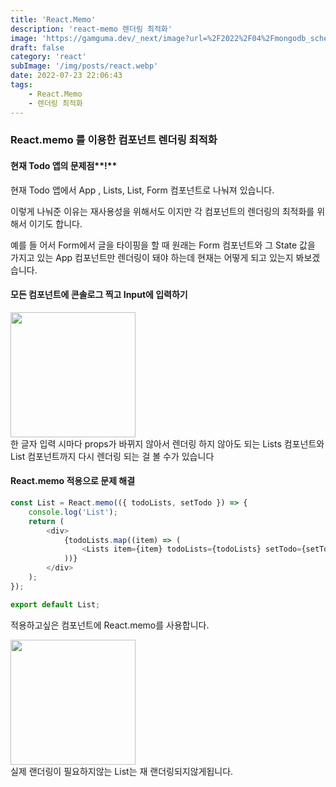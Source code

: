 ```yaml
---
title: 'React.Memo'
description: 'react-memo 렌더링 최적화'
image: 'https://gamguma.dev/_next/image?url=%2F2022%2F04%2Fmongodb_schema_design%2Fimages%2Fthumbnail.png&w=3840&q=75'
draft: false
category: 'react'
subImage: '/img/posts/react.webp'
date: 2022-07-23 22:06:43
tags:
    - React.Memo
    - 렌더링 최적화
---
```


### **React.memo** 를 이용한 컴포넌트 렌더링 최적화

#### 현재 **Todo** 앱의 문제점**!**

현재 Todo 앱에서 App , Lists, List, Form 컴포넌트로 나눠져 있습니다.

이렇게 나눠준 이유는 재사용성을 위해서도 이지만 각 컴포넌트의 렌더링의 최적화를 위해서 이기도 합니다.

예를 들 어서 Form에서 글을 타이핑을 할 때 원래는 Form 컴포넌트와 그 State 값을 가지고 있는 App 컴포넌트만 렌더링이 돼야 하는데 현재는 어떻게 되고 있는지 봐보겠습니다.

#### 모든 컴포넌트에 콘솔로그 찍고 Input에 입력하기

<div className="center">
    <img width="200" src="/img/react/memo.png" />
</div>
한 글자 입력 시마다 props가 바뀌지 않아서 렌더링 하지 않아도 되는 Lists 컴포넌트와 List 컴포넌트까지 다시 렌더링 되는 걸
볼 수가 있습니다

#### React.memo 적용으로 문제 해결

```js
const List = React.memo(({ todoLists, setTodo }) => {
    console.log('List');
    return (
        <div>
            {todoLists.map((item) => (
                <Lists item={item} todoLists={todoLists} setTodo={setTodo} />
            ))}
        </div>
    );
});

export default List;
```

적용하고싶은 컴포넌트에 React.memo를 사용합니다.

<div className="center">
    <img width="200" src="/img/react/memo1.png" />
</div>
실제 랜더링이 필요하지않는 List는 재 랜더링되지않게됩니다.
